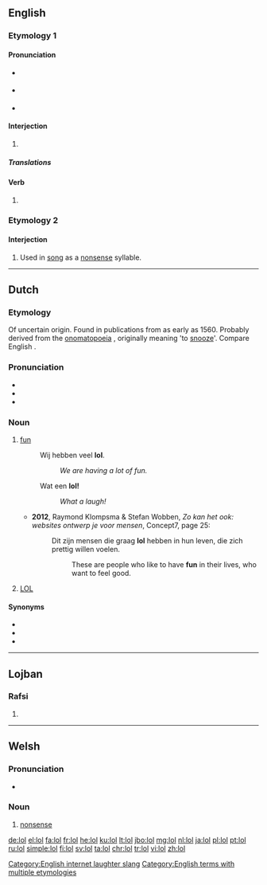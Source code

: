{{also|LOL}}
==English==

===Etymology 1===

====Pronunciation====
* {{a|UK}} {{IPA|/ɛləʊˈɛl/|/lɒl/|lang=en}}
* {{a|US}} {{IPA|/ˌɛlˌoʊˈɛl/|/lɑl/|/loʊl/|lang=mul}}
* {{rhymes|ɒl|lang=en}}

====Interjection====
{{en-interj}}

# {{context|Internet slang|text messaging|lang=en}} {{alternative form of|LOL|lang=en}}

=====Translations=====
{{trans-see|Used to express laughter|LOL}}

====Verb====
{{en-verb|lols|loling|pres_ptc2=lolling|'''[[loled]]''', '''[[lol'd]]''', '''[[lolled]]''' ''or'' '''[[lold]]'''}}

# {{context|Internet slang|text messaging|intransitive|lang=en}} {{alternative form of|LOL|lang=en}}

===Etymology 2===

====Interjection====
{{en-interj}}

# {{context|archaic|lang=en}} Used in [[song]] as a [[nonsense]] syllable.

[[Category:English internet laughter slang]]
[[Category:English terms with multiple etymologies]]

----

==Dutch==
{{was fwotd|2012|September|30}}

===Etymology===
Of uncertain origin. Found in publications from as early as 1560. Probably derived from the [[onomatopoeia]] {{term|lollen|lang=nl}}, originally meaning 'to [[snooze]]'. Compare English {{term|loll|lang=en}}.

===Pronunciation===
* {{IPA|lang=nl|/lɔl/}}
* {{audio|Nl-lol.ogg|Audio|lang=nl}}
* {{rhymes|ɔl|lang=nl}}

===Noun===
{{nl-noun|f|-|lolletje}}

# [[fun]]
#: Wij hebben veel '''lol'''.
#:: ''We are having a lot of fun.''
#: Wat een '''lol!'''
#:: ''What a laugh!''
#* '''2012''', Raymond Klompsma & Stefan Wobben, ''Zo kan het ook: websites ontwerp je voor mensen'', Concept7, page 25:
#*: Dit zijn mensen die graag '''lol''' hebben in hun leven, die zich prettig willen voelen.
#*:: These are people who like to have '''fun''' in their lives, who want to feel good.
# [[LOL]] {{gloss|"laughing out loud", although it is not an acronym in Dutch}}

====Synonyms====
* {{l|nl|plezier}}
* {{l|nl|pret}}
* {{l|nl|vertier}}

----

==Lojban==

===Rafsi===
{{jbo-rafsi}}

# {{jbo-rafsi of|loldi}}

----

==Welsh==

===Pronunciation===
* {{IPA|[lɔl]|lang=cy}}

===Noun===
{{cy-noun|f|-}}

# [[nonsense]]

[[de:lol]]
[[el:lol]]
[[fa:lol]]
[[fr:lol]]
[[he:lol]]
[[ku:lol]]
[[lt:lol]]
[[jbo:lol]]
[[mg:lol]]
[[nl:lol]]
[[ja:lol]]
[[pl:lol]]
[[pt:lol]]
[[ru:lol]]
[[simple:lol]]
[[fi:lol]]
[[sv:lol]]
[[ta:lol]]
[[chr:lol]]
[[tr:lol]]
[[vi:lol]]
[[zh:lol]]